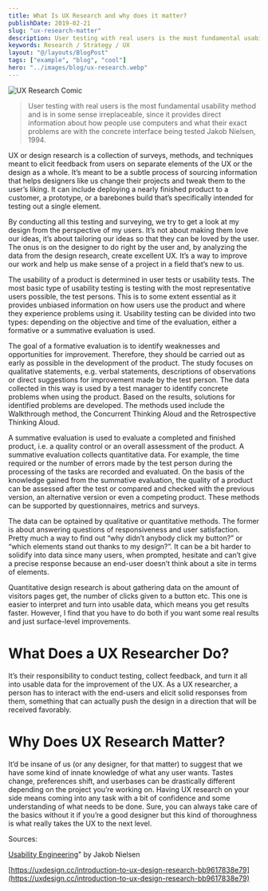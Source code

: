 ```yaml
---
title: What Is UX Research and why does it matter?
publishDate: 2019-02-21
slug: "ux-research-matter"
description: User testing with real users is the most fundamental usability method and is in some sense irreplaceable, since it provides direct information about how people use computers and what their exact problems are with the concrete interface being tested.
keywords: Research / Strategy / UX
layout: "@/layouts/BlogPost"
tags: ["example", "blog", "cool"]
hero: "../images/blog/ux-research.webp"
---
```


<img src="../images/blog/ux-research.webp" alt="UX Research Comic"/>

> User testing with real users is the most fundamental usability method and is in some sense irreplaceable, since it provides direct information about how people use computers and what their exact problems are with the concrete interface being tested
> Jakob Nielsen, 1994.

UX or design research is a collection of surveys, methods, and techniques meant to elicit feedback from users on separate elements of the UX or the design as a whole. It’s meant to be a subtle process of sourcing information that helps designers like us change their projects and tweak them to the user’s liking. It can include deploying a nearly finished product to a customer, a prototype, or a barebones build that’s specifically intended for testing out a single element.

By conducting all this testing and surveying, we try to get a look at my design from the perspective of my users. It’s not about making them love our ideas, it’s about tailoring our ideas so that they can be loved by the user. The onus is on the designer to do right by the user and, by analyzing the data from the design research, create excellent UX. It’s a way to improve our work and help us make sense of a project in a field that’s new to us.

The usability of a product is determined in user tests or usability tests. The most basic type of usability testing is testing with the most representative users possible, the test persons. This is to some extent essential as it provides unbiased information on how users use the product and where they experience problems using it. Usability testing can be divided into two types: depending on the objective and time of the evaluation, either a formative or a summative evaluation is used.

The goal of a formative evaluation is to identify weaknesses and opportunities for improvement. Therefore, they should be carried out as early as possible in the development of the product. The study focuses on qualitative statements, e.g. verbal statements, descriptions of observations or direct suggestions for improvement made by the test person. The data collected in this way is used by a test manager to identify concrete problems when using the product. Based on the results, solutions for identified problems are developed. The methods used include the Walkthrough method, the Concurrent Thinking Aloud and the Retrospective Thinking Aloud.

A summative evaluation is used to evaluate a completed and finished product, i.e. a quality control or an overall assessment of the product. A summative evaluation collects quantitative data. For example, the time required or the number of errors made by the test person during the processing of the tasks are recorded and evaluated. On the basis of the knowledge gained from the summative evaluation, the quality of a product can be assessed after the test or compared and checked with the previous version, an alternative version or even a competing product. These methods can be supported by questionnaires, metrics and surveys.

The data can be optained by qualitative or quantitative methods. The former is about answering questions of responsiveness and user satisfaction. Pretty much a way to find out “why didn’t anybody click my button?” or “which elements stand out thanks to my design?”. It can be a bit harder to solidify into data since many users, when prompted, hesitate and can’t give a precise response because an end-user doesn’t think about a site in terms of elements.

Quantitative design research is about gathering data on the amount of visitors pages get, the number of clicks given to a button etc. This one is easier to interpret and turn into usable data, which means you get results faster. However, I find that you have to do both if you want some real results and just surface-level improvements.

# What Does a UX Researcher Do?

It’s their responsibility to conduct testing, collect feedback, and turn it all into usable data for the improvement of the UX. As a UX researcher, a person has to interact with the end-users and elicit solid responses from them, something that can actually push the design in a direction that will be received favorably.

# Why Does UX Research Matter?

It’d be insane of us (or any designer, for that matter) to suggest that we have some kind of innate knowledge of what any user wants. Tastes change, preferences shift, and userbases can be drastically different depending on the project you’re working on. Having UX research on your side means coming into any task with a bit of confidence and some understanding of what needs to be done. Sure, you can always take care of the basics without it if you’re a good designer but this kind of thoroughness is what really takes the UX to the next level.

Sources:

[Usability Engineering](https://books.google.de/books?id=95As2OF67f0C&pg=PA165&lpg=PA165&dq#v=onepage&q&f=false)" by Jakob Nielsen

[https://uxdesign.cc/introduction-to-ux-design-research-bb9617838e79](https://uxdesign.cc/introduction-to-ux-design-research-bb9617838e79)

[](https://intranet.easy.de/display/UE/UX+Research)
